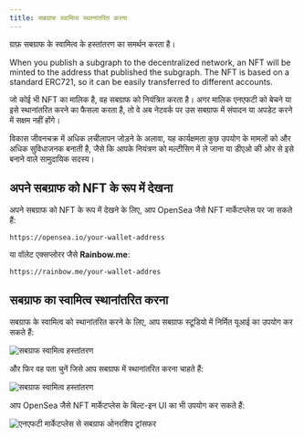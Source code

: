 ```yaml
---
title: सबग्राफ स्वामित्व स्थानांतरित करना
---
```


ग्राफ़ सबग्राफ के स्वामित्व के हस्तांतरण का समर्थन करता है।

When you publish a subgraph to the decentralized network, an NFT will be minted to the address that published the subgraph. The NFT is based on a standard ERC721, so it can be easily transferred to different accounts.

जो कोई भी NFT का मालिक है, वह सबग्राफ को नियंत्रित करता है। अगर मालिक एनएफटी को बेचने या इसे स्थानांतरित करने का फैसला करता है, तो वे अब नेटवर्क पर उस सबग्राफ में संपादन या अपडेट करने में सक्षम नहीं होंगे।

विकास जीवनचक्र में अधिक लचीलापन जोड़ने के अलावा, यह कार्यक्षमता कुछ उपयोग के मामलों को और अधिक सुविधाजनक बनाती है, जैसे कि आपके नियंत्रण को मल्टीसिग में ले जाना या डीएओ की ओर से इसे बनाने वाले सामुदायिक सदस्य।

## अपने सबग्राफ को NFT के रूप में देखना

अपने सबग्राफ को NFT के रूप में देखने के लिए, आप OpenSea जैसे NFT मार्केटप्लेस पर जा सकते हैं:

```
https://opensea.io/your-wallet-address
```

या वॉलेट एक्सप्लोरर जैसे **Rainbow.me**:

```
https://rainbow.me/your-wallet-addres
```

## सबग्राफ का स्वामित्व स्थानांतरित करना

सबग्राफ के स्वामित्व को स्थानांतरित करने के लिए, आप सबग्राफ स्टूडियो में निर्मित यूआई का उपयोग कर सकते हैं:

![सबग्राफ स्वामित्व हस्तांतरण](/img/subgraph-ownership-transfer-1.png)

और फिर वह पता चुनें जिसे आप सबग्राफ में स्थानांतरित करना चाहते हैं:

![सबग्राफ स्वामित्व हस्तांतरण](/img/subgraph-ownership-transfer-2.png)

आप OpenSea जैसे NFT मार्केटप्लेस के बिल्ट-इन UI का भी उपयोग कर सकते हैं:

![एनएफटी मार्केटप्लेस से सबग्राफ ओनरशिप ट्रांसफर](/img/subgraph-ownership-transfer-nft-marketplace.png)
